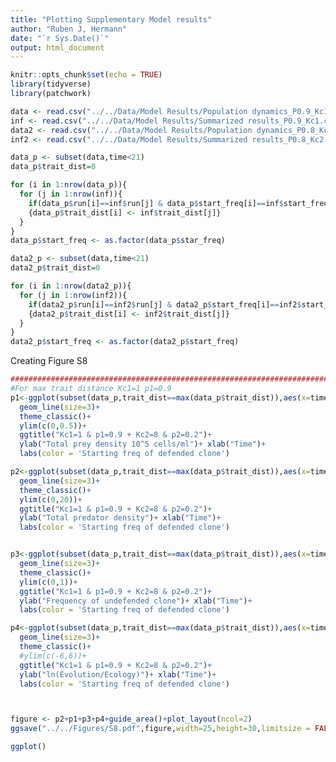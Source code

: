 ```yaml
---
title: "Plotting Supplementary Model results"
author: "Ruben J, Hermann"
date: "`r Sys.Date()`"
output: html_document
---
```


```r
knitr::opts_chunk$set(echo = TRUE)
library(tidyverse)
library(patchwork)
```

```r
data <- read.csv("../../Data/Model Results/Population dynamics_P0.9_Kc1.csv")
inf <- read.csv("../../Data/Model Results/Summarized results_P0.9_Kc1.csv")
data2 <- read.csv("../../Data/Model Results/Population dynamics_P0.8_Kc2.csv")
inf2 <- read.csv("../../Data/Model Results/Summarized results_P0.8_Kc2.csv")

data_p <- subset(data,time<21)
data_p$trait_dist=0

for (i in 1:nrow(data_p)){
  for (j in 1:nrow(inf)){
    if(data_p$run[i]==inf$run[j] & data_p$start_freq[i]==inf$start_freq[j])
    {data_p$trait_dist[i] <- inf$trait_dist[j]}
  }
}
data_p$start_freq <- as.factor(data_p$star_freq)

data2_p <- subset(data,time<21)
data2_p$trait_dist=0

for (i in 1:nrow(data2_p)){
  for (j in 1:nrow(inf2)){
    if(data2_p$run[i]==inf2$run[j] & data2_p$start_freq[i]==inf2$start_freq[j])
    {data2_p$trait_dist[i] <- inf2$trait_dist[j]}
  }
}
data2_p$start_freq <- as.factor(data2_p$start_freq)

```

Creating Figure S8

```r
##############################################################################
#For max trait distance Kc1=1 p1=0.9
p1<-ggplot(subset(data_p,trait_dist==max(data_p$trait_dist)),aes(x=time,y=(C1+C2),color=start_freq))+
  geom_line(size=3)+
  theme_classic()+
  ylim(c(0,0.5))+
  ggtitle("Kc1=1 & p1=0.9 + Kc2=8 & p2=0.2")+
  ylab("Total prey density 10^5 cells/ml")+ xlab("Time")+
  labs(color = 'Starting freq of defended clone')

p2<-ggplot(subset(data_p,trait_dist==max(data_p$trait_dist)),aes(x=time,y=(B+S),color=start_freq))+
  geom_line(size=3)+
  theme_classic()+
  ylim(c(0,20))+
  ggtitle("Kc1=1 & p1=0.9 + Kc2=8 & p2=0.2")+
  ylab("Total predator density")+ xlab("Time")+
  labs(color = 'Starting freq of defended clone')


p3<-ggplot(subset(data_p,trait_dist==max(data_p$trait_dist)),aes(x=time,y=(1-freq_def),color=start_freq))+
  geom_line(size=3)+
  theme_classic()+
  ylim(c(0,1))+
  ggtitle("Kc1=1 & p1=0.9 + Kc2=8 & p2=0.2")+
  ylab("Frequency of undefended clone")+ xlab("Time")+
  labs(color = 'Starting freq of defended clone')

p4<-ggplot(subset(data_p,trait_dist==max(data_p$trait_dist)),aes(x=time,y=geb,color=start_freq))+
  geom_line(size=3)+
  theme_classic()+
  #ylim(c(-6,6))+
  ggtitle("Kc1=1 & p1=0.9 + Kc2=8 & p2=0.2")+
  ylab("ln(Evolution/Ecology)")+ xlab("Time")+
  labs(color = 'Starting freq of defended clone')



figure <- p2+p1+p3+p4+guide_area()+plot_layout(ncol=2)
ggsave("../../Figures/S8.pdf",figure,width=25,height=30,limitsize = FALSE)

```

```r
ggplot()

```
